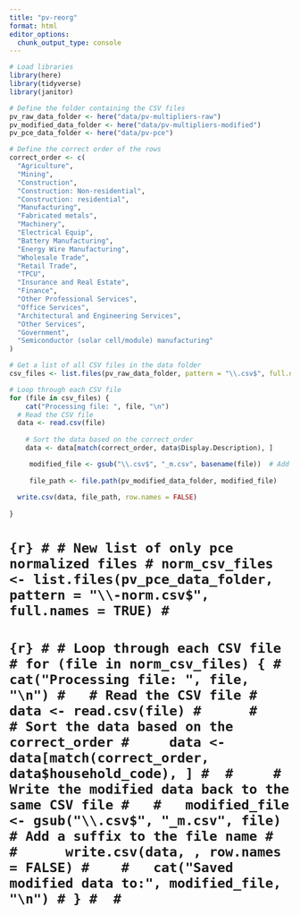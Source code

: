 ```yaml
---
title: "pv-reorg"
format: html
editor_options: 
  chunk_output_type: console
---
```


```r
# Load libraries
library(here)
library(tidyverse)
library(janitor)
```

```r
# Define the folder containing the CSV files
pv_raw_data_folder <- here("data/pv-multipliers-raw")
pv_modified_data_folder <- here("data/pv-multipliers-modified")
pv_pce_data_folder <- here("data/pv-pce")
```

```r
# Define the correct order of the rows
correct_order <- c(
  "Agriculture",
  "Mining",
  "Construction",
  "Construction: Non-residential",
  "Construction: residential",
  "Manufacturing",
  "Fabricated metals",
  "Machinery",
  "Electrical Equip",
  "Battery Manufacturing",
  "Energy Wire Manufacturing",
  "Wholesale Trade",
  "Retail Trade",
  "TPCU",
  "Insurance and Real Estate",
  "Finance",
  "Other Professional Services",
  "Office Services",
  "Architectural and Engineering Services",
  "Other Services",
  "Government",
  "Semiconductor (solar cell/module) manufacturing"
)
```

```r
# Get a list of all CSV files in the data folder
csv_files <- list.files(pv_raw_data_folder, pattern = "\\.csv$", full.names = TRUE)

```

```r
# Loop through each CSV file
for (file in csv_files) {
    cat("Processing file: ", file, "\n")
  # Read the CSV file
  data <- read.csv(file)
    
    # Sort the data based on the correct_order
    data <- data[match(correct_order, data$Display.Description), ]

     modified_file <- gsub("\\.csv$", "_m.csv", basename(file))  # Add a suffix to the file name
     
     file_path <- file.path(pv_modified_data_folder, modified_file)
     
  write.csv(data, file_path, row.names = FALSE)
  
}

```

# ```{r}
# # New list of only pce normalized files
# norm_csv_files <- list.files(pv_pce_data_folder, pattern = "\\-norm.csv$", full.names = TRUE)
# ```
# 
# ```{r}
# # Loop through each CSV file
# for (file in norm_csv_files) {
#     cat("Processing file: ", file, "\n")
#   # Read the CSV file
#   data <- read.csv(file)
#     
#     # Sort the data based on the correct_order
#     data <- data[match(correct_order, data$household_code), ]
# 
#     # Write the modified data back to the same CSV file
#   #   modified_file <- gsub("\\.csv$", "_m.csv", file)  # Add a suffix to the file name
#  
#      write.csv(data, , row.names = FALSE)
#   
#   cat("Saved modified data to:", modified_file, "\n")
# }
# 
# ```


